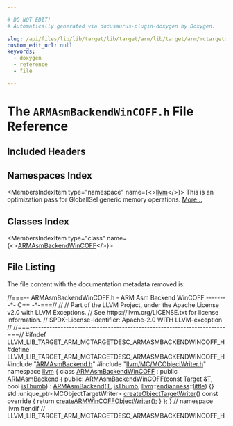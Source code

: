 ```yaml
---

# DO NOT EDIT!
# Automatically generated via docusaurus-plugin-doxygen by Doxygen.

slug: /api/files/lib/lib/target/lib/target/arm/lib/target/arm/mctargetdesc/armasmbackendwincoff-h
custom_edit_url: null
keywords:
  - doxygen
  - reference
  - file

---
```





# The `ARMAsmBackendWinCOFF.h` File Reference

<DoxygenPage pluginConfig={pluginConfig}>



## Included Headers

<IncludesList>
<IncludesListItem
  filePath="ARMAsmBackend.h"
  permalink="/docs/api/files/lib/lib/target/lib/target/arm/lib/target/arm/mctargetdesc/armasmbackend-h"
  isLocal="true" />
<IncludesListItem
  filePath="llvm/MC/MCObjectWriter.h"
  permalink="/docs/api/files/include/include/llvm/include/llvm/mc/mcobjectwriter-h"
  isLocal="true" />
</IncludesList>

## Namespaces Index

<MembersIndex>

<MembersIndexItem
  type="namespace"
  name={<><a href="/docs/api/namespaces/llvm">llvm</a></>}>
This is an optimization pass for GlobalISel generic memory operations. <a href="/docs/api/namespaces/llvm/#details">More...</a>
</MembersIndexItem>

</MembersIndex>

## Classes Index

<MembersIndex>

<MembersIndexItem
  type="class"
  name={<><a href="/docs/api/classes/llvm/armasmbackendwincoff">ARMAsmBackendWinCOFF</a></>}>
</MembersIndexItem>

</MembersIndex>


## File Listing

The file content with the documentation metadata removed is:

<ProgramListing>

<Link id="l00001" /><CodeLine lineNumber="1"><span class="doxyHighlightComment">//===-- ARMAsmBackendWinCOFF.h - ARM Asm Backend WinCOFF --------&#42;- C++ -&#42;-===//</span></CodeLine>
<Link id="l00002" /><CodeLine lineNumber="2"><span class="doxyHighlightComment">//</span></CodeLine>
<Link id="l00003" /><CodeLine lineNumber="3"><span class="doxyHighlightComment">// Part of the LLVM Project, under the Apache License v2.0 with LLVM Exceptions.</span></CodeLine>
<Link id="l00004" /><CodeLine lineNumber="4"><span class="doxyHighlightComment">// See https://llvm.org/LICENSE.txt for license information.</span></CodeLine>
<Link id="l00005" /><CodeLine lineNumber="5"><span class="doxyHighlightComment">// SPDX-License-Identifier: Apache-2.0 WITH LLVM-exception</span></CodeLine>
<Link id="l00006" /><CodeLine lineNumber="6"><span class="doxyHighlightComment">//</span></CodeLine>
<Link id="l00007" /><CodeLine lineNumber="7"><span class="doxyHighlightComment">//===----------------------------------------------------------------------===//</span></CodeLine>
<Link id="l00008" /><CodeLine lineNumber="8"></CodeLine>
<Link id="l00009" /><CodeLine lineNumber="9"><span class="doxyHighlightPreprocessor">#ifndef LLVM&#95;LIB&#95;TARGET&#95;ARM&#95;MCTARGETDESC&#95;ARMASMBACKENDWINCOFF&#95;H</span></CodeLine>
<Link id="l00010" /><CodeLine lineNumber="10"><span class="doxyHighlightPreprocessor">#define LLVM&#95;LIB&#95;TARGET&#95;ARM&#95;MCTARGETDESC&#95;ARMASMBACKENDWINCOFF&#95;H</span></CodeLine>
<Link id="l00011" /><CodeLine lineNumber="11"></CodeLine>
<Link id="l00012" /><CodeLine lineNumber="12"><span class="doxyHighlightPreprocessor">#include &quot;<a href="/docs/api/files/lib/lib/target/lib/target/arm/lib/target/arm/mctargetdesc/armasmbackend-h">ARMAsmBackend.h</a>&quot;</span></CodeLine>
<Link id="l00013" /><CodeLine lineNumber="13"><span class="doxyHighlightPreprocessor">#include &quot;<a href="/docs/api/files/include/include/llvm/include/llvm/mc/mcobjectwriter-h">llvm/MC/MCObjectWriter.h</a>&quot;</span></CodeLine>
<Link id="l00014" /><CodeLine lineNumber="14"></CodeLine>
<Link id="l00015" /><CodeLine lineNumber="15"><span class="doxyHighlightKeyword">namespace </span><span class="doxyHighlight"><a href="/docs/api/namespaces/llvm">llvm</a> &#123;</span></CodeLine>
<Link id="l00016" /><CodeLine lineNumber="16" lineLink="/docs/api/classes/llvm/armasmbackendwincoff"><span class="doxyHighlightKeyword">class </span><span class="doxyHighlight"><a href="/docs/api/classes/llvm/armasmbackendwincoff/#af6e215912c602c80d9daf179c367d7cb">ARMAsmBackendWinCOFF</a> : </span><span class="doxyHighlightKeyword">public</span><span class="doxyHighlight"> <a href="/docs/api/classes/llvm/armasmbackend/#a60d4755db8b2fc2adc714cbab2f5cece">ARMAsmBackend</a> &#123;</span></CodeLine>
<Link id="l00017" /><CodeLine lineNumber="17"><span class="doxyHighlightKeyword">public</span><span class="doxyHighlight">:</span></CodeLine>
<Link id="l00018" /><CodeLine lineNumber="18" lineLink="/docs/api/classes/llvm/armasmbackendwincoff/#af6e215912c602c80d9daf179c367d7cb"><span class="doxyHighlight">  <a href="/docs/api/classes/llvm/armasmbackendwincoff/#af6e215912c602c80d9daf179c367d7cb">ARMAsmBackendWinCOFF</a>(</span><span class="doxyHighlightKeyword">const</span><span class="doxyHighlight"> <a href="/docs/api/classes/llvm/target">Target</a> &amp;<a href="/docs/api/files/lib/lib/target/lib/target/mips/mips16isellowering-cpp/#a0acb682b8260ab1c60b918599864e2e5">T</a>, </span><span class="doxyHighlightKeywordType">bool</span><span class="doxyHighlight"> <a href="/docs/api/classes/llvm/armasmbackend/#a273ed0afd8646fd6073bfa147eb1dea1">isThumb</a>)</span></CodeLine>
<Link id="l00019" /><CodeLine lineNumber="19"><span class="doxyHighlight">      : <a href="/docs/api/classes/llvm/armasmbackend/#a60d4755db8b2fc2adc714cbab2f5cece">ARMAsmBackend</a>(<a href="/docs/api/files/lib/lib/target/lib/target/mips/mips16isellowering-cpp/#a0acb682b8260ab1c60b918599864e2e5">T</a>, <a href="/docs/api/classes/llvm/armasmbackend/#a273ed0afd8646fd6073bfa147eb1dea1">isThumb</a>, <a href="/docs/api/namespaces/llvm">llvm</a>::<a href="/docs/api/namespaces/llvm/#ae1e26e57357947b25e392fd18ab000db">endianness</a>::<a href="/docs/api/namespaces/llvm/#ae1e26e57357947b25e392fd18ab000dbaaae6635e044ac56046b2893a529b5114">little</a>) &#123;&#125;</span></CodeLine>
<Link id="l00020" /><CodeLine lineNumber="20"><span class="doxyHighlight">  std::unique&#95;ptr&lt;MCObjectTargetWriter&gt;</span></CodeLine>
<Link id="l00021" /><CodeLine lineNumber="21" lineLink="/docs/api/classes/llvm/armasmbackendwincoff/#a67bafa051324d06915777bb0c9dc08ed"><span class="doxyHighlight">  <a href="/docs/api/classes/llvm/armasmbackendwincoff/#a67bafa051324d06915777bb0c9dc08ed">createObjectTargetWriter</a>()</span><span class="doxyHighlightKeyword"> const override </span><span class="doxyHighlight">&#123;</span></CodeLine>
<Link id="l00022" /><CodeLine lineNumber="22"><span class="doxyHighlight">    </span><span class="doxyHighlightKeywordFlow">return</span><span class="doxyHighlight"> <a href="/docs/api/namespaces/llvm/#ad4bdc3ec1ce86674ae4bd97b08dea2fe">createARMWinCOFFObjectWriter</a>();</span></CodeLine>
<Link id="l00023" /><CodeLine lineNumber="23"><span class="doxyHighlight">  &#125;</span></CodeLine>
<Link id="l00024" /><CodeLine lineNumber="24"><span class="doxyHighlight">&#125;;</span></CodeLine>
<Link id="l00025" /><CodeLine lineNumber="25"><span class="doxyHighlight">&#125; </span><span class="doxyHighlightComment">// namespace llvm</span></CodeLine>
<Link id="l00026" /><CodeLine lineNumber="26"></CodeLine>
<Link id="l00027" /><CodeLine lineNumber="27"><span class="doxyHighlightPreprocessor">#endif </span><span class="doxyHighlightComment">// LLVM&#95;LIB&#95;TARGET&#95;ARM&#95;MCTARGETDESC&#95;ARMASMBACKENDWINCOFF&#95;H</span></CodeLine>

</ProgramListing>


</DoxygenPage>
